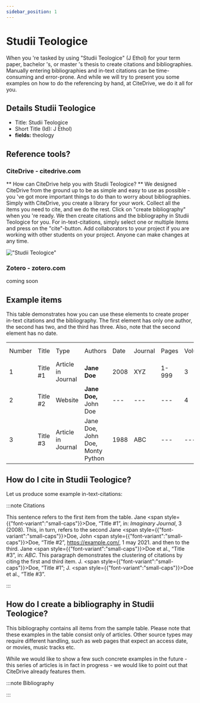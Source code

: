 ```yaml
---
sidebar_position: 1
---
```


# Studii Teologice

When you 're tasked by using "Studii Teologice" (J Ethol) for your term paper, bachelor 's, or master 's thesis to create citations and bibliographies.
Manually entering bibliographies and in-text citations can be time-consuming and error-prone. And while we will try to present you some examples on how to do the referencing by hand, at CiteDrive, we do it all for you.

## Details  Studii Teologice
* Title: Studii Teologice
* Short Title (Id): J Ethol)
* **fields:** theology

## Reference tools?
### CiteDrive - citedrive.com
** How can CiteDrive help you with Studii Teologice? **
We designed CiteDrive from the ground up to be as simple and easy to use as possible - you 've got more important things to do than to worry about bibliographies. Simply with CiteDrive, you create a library for your work. Collect all the items you need to cite, and we do the rest. Click on "create bibliography" when you 're ready. We then create citations and the bibliography in Studii Teologice for you. For in-text-citations, simply select one or multiple items and press on the "cite"-button. Add collaborators to your project if you are working with other students on your project. Anyone can make changes at any time.


!["Studii Teologice"](images/studii-teologice.svg "Choose Studii Teologice in the CiteDrive App")

### Zotero - zotero.com

coming soon

## Example items

This table demonstrates how you can use these elements to create proper in-text citations and the bibliography. The first element has only one author, the second has two, and the third has three. Also, note that the second element has no date.


<table>
  <tr>
   <td>Number
   </td>
   <td>Title
   </td>
   <td>Type
   </td>
   <td>Authors
   </td>
   <td>Date
   </td>
   <td>Journal
   </td>
   <td>Pages
   </td>
   <td>Volume
   </td>
   <td>Issue
   </td>
   <td>Access Date
   </td>
  </tr>
  <tr>
   <td>1
   </td>
   <td>Title #1
   </td>
   <td>Article in Journal
   </td>
   <td><strong>Jane Doe</strong>
   </td>
   <td>2008
   </td>
   <td>XYZ
   </td>
   <td>1-999
   </td>
   <td>3
   </td>
   <td>2
   </td>
   <td>--
   </td>
  </tr>
  <tr>
   <td>
2
   </td>
   <td>Title #2
   </td>
   <td>Website
   </td>
   <td><strong>Jane Doe, </strong>John Doe
   </td>
   <td>---
   </td>
   <td>---
   </td>
   <td>---
   </td>
   <td>4
   </td>
   <td>---
   </td>
   <td>2020-05-01
   </td>
  </tr>
  <tr>
   <td>3
   </td>
   <td>Title #3
   </td>
   <td>Article in Journal
   </td>
   <td>Jane Doe, John Doe, Monty Python
   </td>
   <td>1988
   </td>
   <td>ABC
   </td>
   <td>---
   </td>
   <td>---
   </td>
   <td>16
   </td>
   <td>---
   </td>
  </tr>
</table>



## How do I cite in  Studii Teologice?

Let us produce some example in-text-citations:

:::note Citations


This sentence refers to the first item from the table. Jane <span style={{"font-variant":"small-caps"}}>Doe</span>, “Title #1”, in: <i>Imaginary Journal</i>, 3 (2008). This, in turn, refers to the second Jane <span style={{"font-variant":"small-caps"}}>Doe</span>, John  <span style={{"font-variant":"small-caps"}}>Doe</span>, “Title #2”, <https://example.com/>, 1 may 2021.
and then to the third.  Jane <span style={{"font-variant":"small-caps"}}>Doe</span> et al., “Title #3”, in: <i>ABC</i>.
This paragraph demonstrates the clustering of citations by citing the first and third item. J. <span style={{"font-variant":"small-caps"}}>Doe</span>, “Title #1”; J. <span style={{"font-variant":"small-caps"}}>Doe</span> et al., “Title #3”.

:::

## How do I create a bibliography in Studii Teologice?

This bibliography contains all items from the sample table. Please note that these examples in the table consist only of articles. Other source types may require different handling, such as web pages that expect an access date, or movies, music tracks etc.

While we would like to show a few such concrete examples in the future - this series of articles is in fact in progress - we would like to point out that CiteDrive already features them.

:::note Bibliography



:::


        